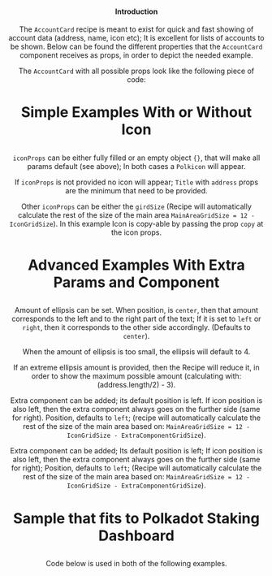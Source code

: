 

<Edit folder={props.folder} />

<Header
  title="Account Card"
  subtitle="A card showing the account information with different areas for icon or a custom component."
  npm={props.npm}
  status="experimental"
/>

#### Introduction

The `AccountCard` recipe is meant to exist for quick and fast showing of account data (address, name, icon etc); It is excellent for lists of accounts to be shown. Below can be found the different properties that the `AccountCard` component receives as props, in order to depict the needed example.

The `AccountCard` with all possible props look like the following piece of code:

<AccountCardPageInfo />

##

# Simple Examples With or Without Icon

##

`iconProps` can be either fully filled or an empty object `{}`, that will make all params default (see above); In both cases a `Polkicon` will appear.

<AccountCardPageSimple />

If `iconProps` is not provided no icon will appear; `Title` with `address` props are the minimum that need to be provided.

<AccountCardPageSimpleNoIcon />

Other `iconProps` can be either the `girdSize` (Recipe will automatically calculate the rest of the size of the main area `MainAreaGridSize = 12 - IconGridSize`). In this example Icon is copy-able by passing the prop `copy` at the icon props.

<AccountCardPageSimpleMoreProps />

##

# Advanced Examples With Extra Params and Component

##

Amount of ellipsis can be set. When position, is `center`, then that amount corresponds to the left and to the right part of the text; If it is set to `left` or `right`, then it corresponds to the other side accordingly. (Defaults to `center`).

<AccountCardPageAdvanced />

When the amount of ellipsis is too small, the ellipsis will default to 4.

<AccountCardPageAdvancedEllipsis />

If an extreme ellipsis amount is provided, then the Recipe will reduce it, in order to show the maximum possible amount (calculating with: (address.length/2) - 3).

<AccountCardPageAdvancedEllipsisExtreme />

Extra component can be added; its default position is left. If icon position is also left, then the extra component always goes on the further side (same for right). Position, defaults to `left`; (recipe will automatically calculate the rest of the size of the main area based on: `MainAreaGridSize = 12 - IconGridSize - ExtraComponentGridSize`).

<AccountCardPageAdvancedExtraComponent />

Extra component can be added; Its default position is left; If icon position is also left, then the extra component always goes on the further side (same for right); Position, defaults to `left`; (Recipe will automatically calculate the rest of the size of the main area based on: `MainAreaGridSize = 12 - IconGridSize - ExtraComponentGridSize`).

<AccountCardPageAdvancedExtraComponentDiff />

<AccountCardPageAdvancedVariousIconChanges />

##

# Sample that fits to Polkadot Staking Dashboard

##

Code below is used in both of the following examples.

<AccountCardPageStakingSamples />
